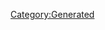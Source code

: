 {{Database/Diva/DivaInfo
 |Attr=2
 |ID=7
 |BodyId=1
 |PersonalityId=1
 |Enabled=2
 |LIOGKHIGJKN=21
 |HomeBgId=12
}}
[[Category:Generated]]
